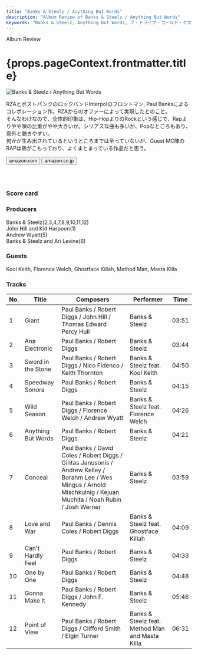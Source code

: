 ```yaml
---
title: "Banks & Steelz / Anything But Words"
description: "Album Review of Banks & Steelz / Anything But Words"
keywords: "Banks & Steelz, Anything But Words, ア・トライブ・コールド・クエスト"
---
```





<p className="largeP">Album Review</p>
<h1 className="h1--no--margin">{props.pageContext.frontmatter.title}</h1>

<Row  className="image-card-group">
	<Column colMd={"3"} colLg={"4"} noGutterMdLeft="">
       <ImageCard>

![Banks & Steelz / Anything But Words](../../images/cd/banksandsteelz1L.jpg)

</ImageCard>
	</Column>
	<Column colMd={"4"} colLg={"8"} noGutterMdLeft="">
	<p>
	RZAとポストパンクのロックバンドInterpolのフロントマン, Paul Banksによるコレボレーション作。RZAからのオファーによって実現したとのこと。
  <br/>そんなわけなので、全体的印象は、Hip-HopよりのRockという感じで、Rapよりやや唄の比重がやや大きいか。シリアスな曲も多いが、Popなところもあり、意外と聴きやすい。
  <br/>何かが生み出されているというところまでは至っていないが、Guest MC陣のRAPは熱がこもっており、よくまとまっている作品だと思う。
  </p>
  <div>
	  <Button className="button-right-mergin"  href="https://amzn.to/2GbE1Fb" kind="primary" size="small" renderIcon={ArrowUpRight24}>
      amazon.com
    </Button>
    <Button className="button-right-mergin"  href="https://amzn.to/3gGtBK8" kind="secondary" size="small" renderIcon={ArrowUpRight24}>
      amazon.co.jp
    </Button>
	</div>
	<a href="https://geo.music.apple.com/jp/album/anything-but-words/1119641169?mt=1&app=music&ls=1&at=11lcug" style="display:inline-block;overflow:hidden;background:url(https://linkmaker.itunes.apple.com/ja-jp/lockup.svg?releaseDate=2016-08-26&kind=album&bubble=apple_music&style=mono-black) no-repeat;width:180px;height:45px;"></a>
  </Column>
</Row>
<Row >
  <Column colMd={"4"} colLg={"4"} noGutterMdLeft="">
    <div>
      <h3>Score card</h3>
	    <SliderJS1 value="4" />
      <SliderJS2 value="1" />
	    <SliderJS3 value="1" />
      <SliderJS4 value="8" />
    </div>
  </Column>
  <Column colMd={"4"} colLg={"8"} noGutterMdLeft="">
    <div>
      <h3>Producers</h3>
      <p>
      Banks & Steelz(2,3,4,7,8,9,10,11,12)
      <br/>John Hill and Kid Harpoon(1)
      <br/>Andrew Wyatt(5)
      <br/>Banks & Steelz and Ari Levine(6)
      </p>
      <h3>Guests</h3>
      <p>
        Kool Keith, Florence Welch, Ghostface Killah, Method Man, Masta Killa
      </p>
    </div>
  </Column>
</Row>

<h3>Tracks</h3>

| No. | Title              | Composers                                                                                                                                                             | Performer                                       | Time  |
| --- | ------------------ | --------------------------------------------------------------------------------------------------------------------------------------------------------------------- | ----------------------------------------------- | ----- |
| 1   | Giant              | Paul Banks / Robert Diggs / John Hill / Thomas Edward Percy Hull                                                                                                      | Banks & Steelz                                  | 03:51 |
| 2   | Ana Electronic     | Paul Banks / Robert Diggs                                                                                                                                             | Banks & Steelz                                  | 03:44 |
| 3   | Sword in the Stone | Paul Banks / Robert Diggs / Nico Fidenco / Keith Thornton                                                                                                             | Banks & Steelz feat. Kool Keith                 | 04:50 |
| 4   | Speedway Sonora    | Paul Banks / Robert Diggs                                                                                                                                             | Banks & Steelz                                  | 04:15 |
| 5   | Wild Season        | Paul Banks / Robert Diggs / Florence Welch / Andrew Wyatt                                                                                                             | Banks & Steelz feat. Florence Welch             | 04:26 |
| 6   | Anything But Words | Paul Banks / Robert Diggs                                                                                                                                             | Banks & Steelz                                  | 04:21 |
| 7   | Conceal            | Paul Banks / David Coles / Robert Diggs / Gintas Janusonis / Andrew Kelley / Borahm Lee / Wes Mingus / Arnold Mischkulnig / Kejuan Muchita / Noah Rubin / Josh Werner | Banks & Steelz                                  | 03:59 |
| 8   | Love and War       | Paul Banks / Dennis Coles / Robert Diggs                                                                                                                              | Banks & Steelz feat. Ghostface Killah           | 04:09 |
| 9   | Can't Hardly Feel  | Paul Banks / Robert Diggs                                                                                                                                             | Banks & Steelz                                  | 04:33 |
| 10  | One by One         | Paul Banks / Robert Diggs                                                                                                                                             | Banks & Steelz                                  | 04:48 |
| 11  | Gonna Make It      | Paul Banks / Robert Diggs / John F. Kennedy                                                                                                                           | Banks & Steelz                                  | 05:46 |
| 12  | Point of View      | Paul Banks / Robert Diggs / Clifford Smith / Elgin Turner                                                                                                             | Banks & Steelz feat. Method Man and Masta Killa | 06:31 |
